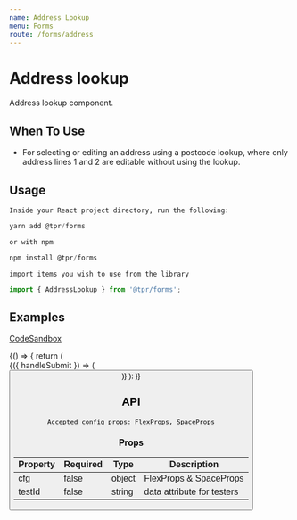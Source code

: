 ```yaml
---
name: Address Lookup
menu: Forms
route: /forms/address
---
```



# Address lookup

Address lookup component.

## When To Use

- For selecting or editing an address using a postcode lookup, where only address lines 1 and 2 are editable without using the lookup.

## Usage

`Inside your React project directory, run the following:`

```js
yarn add @tpr/forms
```

`or with npm`

```js
npm install @tpr/forms
```

`import items you wish to use from the library`

```js
import { AddressLookup } from '@tpr/forms';
```

## Examples

[CodeSandbox](https://codesandbox.io)

<Playground>
	{() => {
		return (
			<Form onSubmit={console.log} initialValues={{ 'checkbox-c': true }}>
				{({ handleSubmit }) => (
					<form onSubmit={handleSubmit}>
						<AddressLookup
							address={{
								addressLine1: 'Napier House',
								addressLine2: 'Trafalgar Place',
								addressLine3: 'Trafalgar Road',
								postTown: 'Brighton',
								county: 'East Sussex',
								postcode: 'BN1 4DW',
								country: 'UK',
								countryId: 229,
							}}
						/>
						<button
							type="submit"
							style={{ display: 'none' }}
							children="Submit"
						/>
					</form>
				)}
			</Form>
		);
	}}
</Playground>

## API

```
Accepted config props: FlexProps, SpaceProps
```

### Props

| Property | Required | Type   | Description                |
| -------- | -------- | ------ | -------------------------- |
| cfg      | false    | object | FlexProps & SpaceProps     |
| testId   | false    | string | data attribute for testers |
